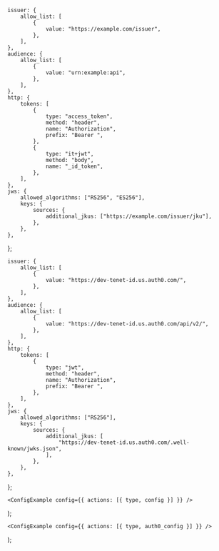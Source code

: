
	issuer: {
		allow_list: [
			{
				value: "https://example.com/issuer",
			},
		],
	},
	audience: {
		allow_list: [
			{
				value: "urn:example:api",
			},
		],
	},
	http: {
		tokens: [
			{
				type: "access_token",
				method: "header",
				name: "Authorization",
				prefix: "Bearer ",
			},
			{
				type: "it+jwt",
				method: "body",
				name: "_id_token",
			},
		],
	},
	jws: {
		allowed_algorithms: ["RS256", "ES256"],
		keys: {
			sources: {
				additional_jkus: ["https://example.com/issuer/jku"],
			},
		},
	},
};

	issuer: {
		allow_list: [
			{
				value: "https://dev-tenet-id.us.auth0.com/",
			},
		],
	},
	audience: {
		allow_list: [
			{
				value: "https://dev-tenet-id.us.auth0.com/api/v2/",
			},
		],
	},
	http: {
		tokens: [
			{
				type: "jwt",
				method: "header",
				name: "Authorization",
				prefix: "Bearer ",
			},
		],
	},
	jws: {
		allowed_algorithms: ["RS256"],
		keys: {
			sources: {
				additional_jkus: [
					"https://dev-tenet-id.us.auth0.com/.well-known/jwks.json",
				],
			},
		},
	},
};

	<ConfigExample config={{ actions: [{ type, config }] }} />
);

	<ConfigExample config={{ actions: [{ type, auth0_config }] }} />
);
